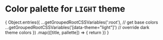 
<Meta title="Design System/Colors LIGHT" />

# Color palette for `LIGHT` theme

<ColorPalette>
    {
        Object.entries({
            ...getGroupedRootCSSVariables(':root'), // get base colors
            ...getGroupedRootCSSVariables('[data-theme="light"]') // override dark theme colors
        })
        .map(([title, pallette]) => {
            return <ColorItem key={title} title={title} colors={pallette} />
        })
    }
</ColorPalette>

